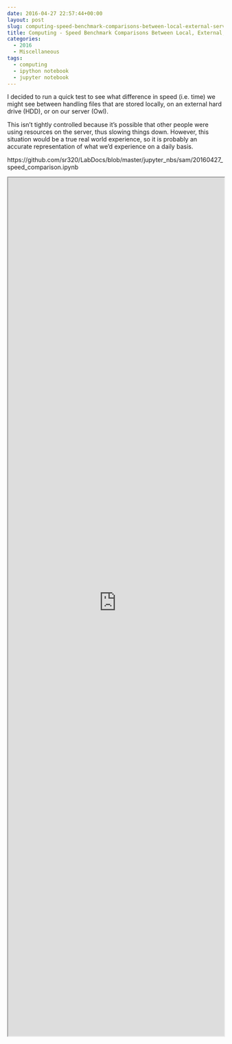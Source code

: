 ```yaml
---
date: 2016-04-27 22:57:44+00:00
layout: post
slug: computing-speed-benchmark-comparisons-between-local-external-server-files
title: Computing - Speed Benchmark Comparisons Between Local, External, & Server Files
categories:
  - 2016
  - Miscellaneous
tags:
  - computing
  - ipython notebook
  - jupyter notebook
---
```


I decided to run a quick test to see what difference in speed (i.e. time) we might see between handling files that are stored locally, on an external hard drive (HDD), or on our server (Owl).

This isn't tightly controlled because it's possible that other people were using resources on the server, thus slowing things down. However, this situation would be a true real world experience, so it is probably an accurate representation of what we'd experience on a daily basis.

https://github.com/sr320/LabDocs/blob/master/jupyter_nbs/sam/20160427_speed_comparison.ipynb

<iframe src="https://render.githubusercontent.com/view/ipynb?commit=27624ed7cba2487ab7ea2fe8f195d4542f05b39e&enc_url=68747470733a2f2f7261772e67697468756275736572636f6e74656e742e636f6d2f73723332302f4c6162446f63732f323736323465643763626132343837616237656132666538663139356434353432663035623339652f6a7570797465725f6e62732f73616d2f32303136303432375f73706565645f636f6d70617269736f6e2e6970796e62&nwo=sr320%2FLabDocs&path=jupyter_nbs%2Fsam%2F20160427_speed_comparison.ipynb&repository_id=13746500#aef160e5-cc62-438b-ac01-087ec0fc8499" width="100%" height="2000" scrolling="yes"></iframe>
